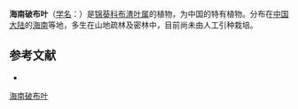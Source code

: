 {{Speciesbox
| name = 海南破布叶
| status = 
| status_system = 
| image = 
| genus = Microcos
| species = chungii
| authority = (Merr.) Chun
}}

'''海南破布叶'''（[[学名|学名]]：{{lang|la|''Microcos chungii''}}）是[[锦葵科|锦葵科]][[布渣叶属|布渣叶属]]的植物，为中国的特有植物。分布在[[中国大陆|中国大陆]]的[[海南|海南]]等地，多生在山地疏林及密林中，目前尚未由人工引种栽培。

== 参考文献 ==
<div class="references-small">
* {{cite web| url =http://www.bioinfo.cn/db05/KmzwSpecies.php?action=view&id=22473| title =海南破布叶| work =《中国高等植物数据库全库》| publisher =中国科学院微生物研究所| author =昆明植物研究所| accessdate =2009-02-25| deadurl =yes| archiveurl =https://web.archive.org/web/20160305105845/http://www.bioinfo.cn/db05/KmzwSpecies.php?action=view&id=22473| archivedate =2016-03-05}}
</div>
{{Taxonbar|from=Q11150111}}

[[Category:布渣叶属|海南破布叶]]


{{植物小作品}}